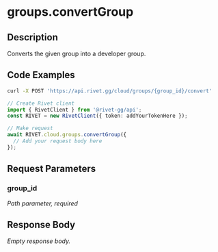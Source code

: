 

# groups.convertGroup

## Description

Converts the given group into a developer group.


## Code Examples

<CodeGroup title='Request' tag='POST' label='https://api.rivet.gg/cloud/groups/{group_id}/convert'>

```bash {{ title: 'cURL' }}
curl -X POST 'https://api.rivet.gg/cloud/groups/{group_id}/convert'
```

```ts
// Create Rivet client
import { RivetClient } from '@rivet-gg/api';
const RIVET = new RivetClient({ token: addYourTokenHere });

// Make request
await RIVET.cloud.groups.convertGroup({
  // Add your request body here
});
```

</CodeGroup>


## Request Parameters


### group_id

_Path parameter, required_





## Response Body

_Empty response body._
